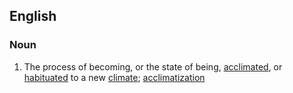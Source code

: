 ==English==
===Noun===
#The process of becoming, or the state of being, [[acclimated]], or [[habituated]] to a new [[climate]]; [[acclimatization]]